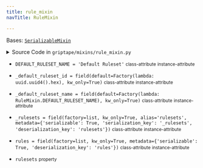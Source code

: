 ```yaml
---
title: rule_mixin
navTitle: RuleMixin

---
```


<span id="griptape.mixins.rule_mixin.RuleMixin"></span>

Bases:
 [`SerializableMixin`](serializable_mixin.mdx#griptape.mixins.serializable_mixin.SerializableMixin "SerializableMixin (griptape.mixins.serializable_mixin.SerializableMixin)")

<details><summary>Source Code in <code>griptape&#47;mixins&#47;rule_mixin.py</code></summary>

```python
@define(slots=False)
class RuleMixin(SerializableMixin):
    DEFAULT_RULESET_NAME = "Default Ruleset"

    _rulesets: list[Ruleset] = field(
        factory=list,
        kw_only=True,
        alias="rulesets",
        metadata={"serializable": True, "serialization_key": "_rulesets", "deserialization_key": "rulesets"},
    )
    rules: list[BaseRule] = field(
        factory=list, kw_only=True, metadata={"serializable": True, "deserialization_key": "rules"}
    )
    _default_ruleset_name: str = field(default=Factory(lambda: RuleMixin.DEFAULT_RULESET_NAME), kw_only=True)
    _default_ruleset_id: str = field(default=Factory(lambda: uuid.uuid4().hex), kw_only=True)

    @property
    def rulesets(self) -> list[Ruleset]:
        rulesets = self._rulesets.copy()

        if self.rules:
            rulesets.append(Ruleset(id=self._default_ruleset_id, name=self._default_ruleset_name, rules=self.rules))

        return rulesets
```

</details>

-   `DEFAULT_RULESET_NAME = 'Default Ruleset'` <small>class-attribute</small> <small>instance-attribute</small>  <span id="griptape.mixins.rule_mixin.RuleMixin.DEFAULT_RULESET_NAME"></span> 

-   `_default_ruleset_id = field(default=Factory(lambda: uuid.uuid4().hex), kw_only=True)` <small>class-attribute</small> <small>instance-attribute</small>  <span id="griptape.mixins.rule_mixin.RuleMixin._default_ruleset_id"></span> 

-   `_default_ruleset_name = field(default=Factory(lambda: RuleMixin.DEFAULT_RULESET_NAME), kw_only=True)` <small>class-attribute</small> <small>instance-attribute</small>  <span id="griptape.mixins.rule_mixin.RuleMixin._default_ruleset_name"></span> 

-   `_rulesets = field(factory=list, kw_only=True, alias='rulesets', metadata={'serializable': True, 'serialization_key': '_rulesets', 'deserialization_key': 'rulesets'})` <small>class-attribute</small> <small>instance-attribute</small>  <span id="griptape.mixins.rule_mixin.RuleMixin._rulesets"></span> 

-   `rules = field(factory=list, kw_only=True, metadata={'serializable': True, 'deserialization_key': 'rules'})` <small>class-attribute</small> <small>instance-attribute</small>  <span id="griptape.mixins.rule_mixin.RuleMixin.rules"></span> 

-   `rulesets` <small>property</small>  <span id="griptape.mixins.rule_mixin.RuleMixin.rulesets"></span> 

